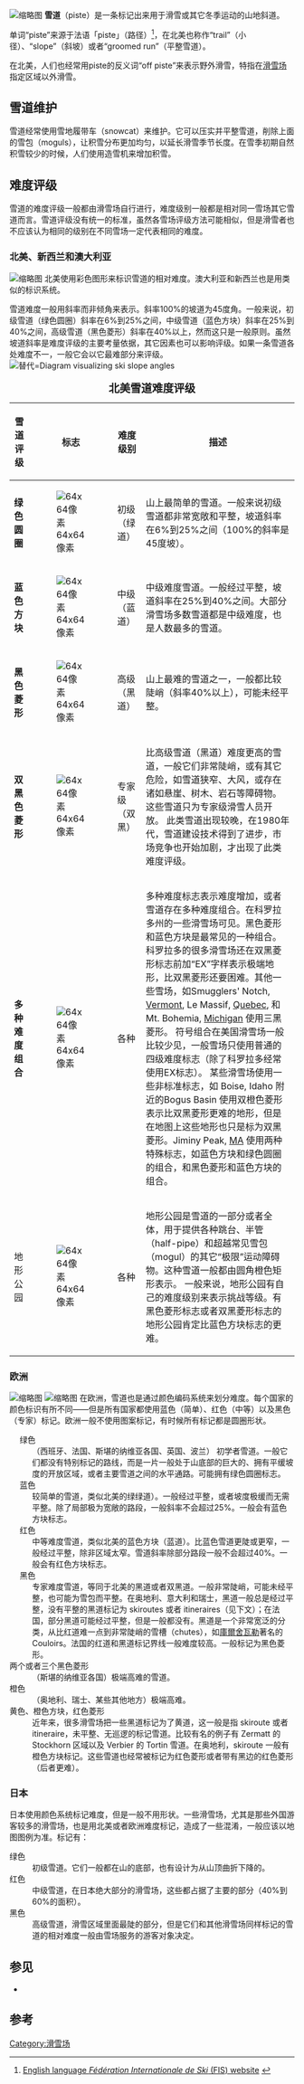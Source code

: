 {{copyedit|time=2017-02-21T01:18:47+00:00}}
[[File:Skislope_Seibelseckle.JPG|缩略图]]
'''雪道'''（piste）是一条标记出来用于滑雪或其它冬季运动的山地斜道。

单词“piste”来源于法语「piste」（路径）<ref name="FIS">[http://www.fis-ski.com/uk/insidefis/fisgeneralrules/10fisrules.html English language ''Fédération Internationale de Ski'' (FIS) website] {{webarchive|url=https://archive.today/20130123060339/http://www.fis-ski.com/uk/insidefis/fisgeneralrules/10fisrules.html |date=2013-01-23 }}</ref>，在北美也称作“trail”（小径）、“slope”（斜坡）或者“groomed run”（平整雪道）。

在北美，人们也经常用piste的反义词“off piste”来表示野外滑雪，特指在[[滑雪场|滑雪场]]指定区域以外滑雪。

== 雪道维护 ==
雪道经常使用雪地履带车（snowcat）来维护。它可以压实并平整雪道，削除上面的雪包（moguls），让积雪分布更加均匀，以延长滑雪季节长度。在雪季初期自然积雪较少的时候，人们使用造雪机来增加积雪。

== 难度评级 ==
雪道的难度评级一般都由滑雪场自行进行，难度级别一般都是相对同一雪场其它雪道而言。雪道评级没有统一的标准，虽然各雪场评级方法可能相似，但是滑雪者也不应该认为相同的级别在不同雪场一定代表相同的难度。

=== 北美、新西兰和澳大利亚 ===
[[File:June_Lake_Ski_Sign.JPG|缩略图]]
北美使用彩色图形来标识雪道的相对难度。澳大利亚和新西兰也是用类似的标识系统。

雪道难度一般用斜率而非倾角来表示。斜率100%的坡道为45度角。一般来说，初级雪道（绿色圆圈）斜率在6%到25%之间，中级雪道（蓝色方块）斜率在25%到40%之间，高级雪道（黑色菱形）斜率在40%以上，然而这只是一般原则。虽然坡道斜率是难度评级的主要考量依据，其它因素也可以影响评级。如果一条雪道各处难度不一，一般它会以它最难部分来评级。
[[File:Ski_trail_difficulty_ratings_in_North_America.jpg|替代=Diagram visualizing ski slope angles]]
{| border="0" cellpadding="6" class="wikitable" style="text-align: center"
|+<big>'''北美雪道难度评级'''</big>
!雪道评级
!标志
!难度级别
! 描述
|- 
|'''绿色圆圈
'''
|[[File:Ski_trail_rating_symbol-green_circle.svg|64x64像素]]
|初级（绿道）
| style="text-align:left;" |山上最简单的雪道。一般来说初级雪道都非常宽敞和平整，坡道斜率在6%到25%之间（100%的斜率是45度坡）。
|- 
|'''蓝色方块
'''
| [[File:Ski_trail_rating_symbol-blue_square.svg|64x64像素]]
|中级（蓝道）
| style="text-align:left;" |中级难度雪道。一般经过平整，坡道斜率在25%到40%之间。大部分滑雪场多数雪道都是中级难度，也是人数最多的雪道。
|- 
| '''黑色菱形'''
| [[File:Ski_trail_rating_symbol-black_diamond.svg|64x64像素]]
| 高级（黑道）
| style="text-align:left;" |山上最难的雪道之一，一般都比较陡峭（斜率40%以上），可能未经平整。
|- 
| '''双黑色菱形'''
| [[File:Ski_trail_rating_symbol-double_black_diamond.svg|64x64像素]]
|专家级（双黑）
| style="text-align:left;" |比高级雪道（黑道）难度更高的雪道，一般它们非常陡峭，或有其它危险，如雪道狭窄、大风，或存在诸如悬崖、树木、岩石等障碍物。这些雪道只为专家级滑雪人员开放。
此类雪道出现较晚，在1980年代，雪道建设技术得到了进步，市场竞争也开始加剧，才出现了此类难度评级。
|- 
|'''多种难度组合'''
| [[File:Ski_trail_rating_symbol-square_diamond.svg|64x64像素]]
| 各种
| style="text-align:left;" |多种难度标志表示难度增加，或者雪道存在多种难度组合。在科罗拉多州的一些滑雪场可见。黑色菱形和蓝色方块是最常见的一种组合。
科罗拉多的很多滑雪场还在双黑菱形标志前加“EX”字样表示极端地形，比双黑菱形还要困难。其他一些雪场，如Smugglers' Notch, [[佛蒙特州|Vermont]], Le Massif, [[魁北克|Quebec]], 和 Mt. Bohemia, [[密歇根州|Michigan]] 使用三黑菱形。
符号组合在美国滑雪场一般比较少见，一般雪场只使用普通的四级难度标志（除了科罗拉多经常使用EX标志）。
某些滑雪场使用一些非标准标志，如 Boise, Idaho 附近的Bogus Basin 使用双橙色菱形表示比双黑菱形更难的地形，但是在地图上这些地形也只是标为双黑菱形。Jiminy Peak, [[麻薩諸塞州|MA]] 使用两种特殊标志，如蓝色方块和绿色圆圈的组合，和黑色菱形和蓝色方块的组合。
|-
|地形公园
| [[File:Ski_trail_rating_symbol-terrain_park.svg|64x64像素]]
| 各种
| style="text-align:left;" |地形公园是雪道的一部分或者全体，用于提供各种跳台、半管（half-pipe）和超越常见雪包（mogul）的其它“极限”运动障碍物。这种雪道一般都由圆角橙色矩形表示。
一般来说，地形公园有自己的难度级别来表示挑战等级。有黑色菱形标志或者双黑菱形标志的地形公园肯定比蓝色方块标志的更难。
|}

=== 欧洲 ===
[[File:Ski_slope_in_Park_Snow_Donovaly.jpg|缩略图]]
[[File:Black_piste_Agate_in_Flaine.jpg|缩略图]]
在欧洲，雪道也是通过颜色编码系统来划分难度。每个国家的颜色标识有所不同——但是所有国家都使用蓝色（简单）、红色（中等）以及黑色（专家）标记。欧洲一般不使用图案标记，有时候所有标记都是圆圈形状。
;   绿色
: （西班牙、法国、斯堪的纳维亚各国、英国、波兰） 初学者雪道。一般它们都没有特别标记的路线，而是一片一般处于山底部的巨大的、拥有平缓坡度的开放区域，或者主要雪道之间的水平通路。可能拥有绿色圆圈标志。
;   蓝色
: 较简单的雪道，类似北美的绿绿道）。一般经过平整，或者坡度极缓而无需平整。除了局部极为宽敞的路段，一般斜率不会超过25%。一般会有蓝色方块标志。<br>
;   红色
: 中等难度雪道，类似北美的蓝色方块（蓝道）。比蓝色雪道更陡或更窄，一般经过平整，除非区域太窄。雪道斜率除部分路段一般不会超过40%。一般会有红色方块标志。
;   黑色
: 专家难度雪道，等同于北美的黑道或者双黑道。一般非常陡峭，可能未经平整，也可能为雪包而平整。在奥地利、意大利和瑞士，黑道一般总是经过平整，没有平整的黑道标记为 skiroutes 或者 itineraires（见下文）；在法国，部分黑道可能经过平整，但是一般都没有。黑道是一个非常宽泛的分类，从比红道难一点到非常陡峭的雪槽（chutes），如[[庫爾舍瓦勒|庫爾舍瓦勒]]著名的 Couloirs。法国的红道和黑道标记界线一般难度较高。一般标记为黑色菱形。
; 两个或者三个黑色菱形
: （斯堪的纳维亚各国）极端高难的雪道。
; 橙色
: （奥地利、瑞士、某些其他地方）极端高难。
; 黄色、橙色方块，红色菱形
: 近年来，很多滑雪场把一些黑道标记为了黄道，这一般是指 skiroute 或者 itineraire，未平整、无巡逻的标记雪道。比较有名的例子有 Zermatt 的 Stockhorn 区域以及 Verbier 的 Tortin 雪道。在奥地利，skiroute 一般有橙色方块标记。这些雪道也经常被标记为红色菱形或者带有黑边的红色菱形（后者更难）。

=== 日本 ===
日本使用颜色系统标记难度，但是一般不用形状。一些滑雪场，尤其是那些外国游客较多的滑雪场，也是用北美或者欧洲难度标记，造成了一些混淆，一般应该以地图图例为准。标记有：
; 绿色
: 初级雪道。它们一般都在山的底部，也有设计为从山顶曲折下降的。
; 红色
: 中级雪道，在日本绝大部分的滑雪场，这些都占据了主要的部分（40%到60%的面积）。
; 黑色
: 高级雪道，滑雪区域里面最陡的部分，但是它们和其他滑雪场同样标记的雪道的相对难度一般由雪场服务的游客对象决定。

== 参见 ==
* {{le|夜间滑雪|Night skiing}}

== 参考 ==
{{Reflist}}
[[Category:滑雪场|Category:滑雪场]]